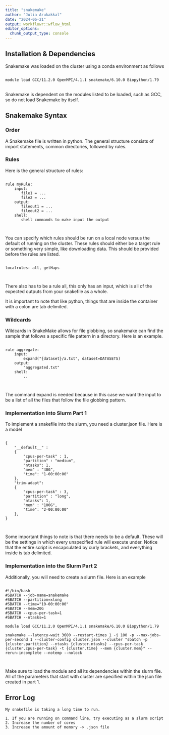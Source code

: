---
title: "snakemake"
author: "Julia Arukakkal"
date: "2024-06-21"
output: workflowr::wflow_html
editor_options:
  chunk_output_type: console
---

## Installation & Dependencies

Snakemake was loaded on the cluster using a conda environment as follows
<pre><code> 
module load GCC/11.2.0 OpenMPI/4.1.1 snakemake/6.10.0 Biopython/1.79
</code> </pre>
Snakemake is dependent on the modules listed to be loaded, 
such as GCC, so do not load Snakemake by itself.

## Snakemake Syntax {.tabset}

### Order

A Snakemake file is written in python. The general structure consists of import statements, common directories, followed by rules.

### Rules
Here is the general structure of rules:
<pre><code>
rule myRule:
    input:
       file1 = ...
       file2 = ...
    output:
       fileout1 = ...
       fileout2 = ...
    shell:
       shell commands to make input the output
</pre></code>

You can specify which rules should be run on a local node versus the default of running on the cluster.
These rules should either be a target rule or something very simple, like downloading data. This should be provided before the rules are listed. 

<pre><code>
localrules: all, getHaps
</pre></code>

There also has to be a rule all, this only has an input, which is all of the expected outputs from your snakefile as a whole.

It is important to note that like python, things that are inside the container with a colon are tab delimited. 

### Wildcards
Wildcards in SnakeMake allows for file globbing, so snakemake can find the sample that follows a specific file pattern in a directory. Here is an example. 
<pre><code>
rule aggregate:
    input:
        expand("{dataset}/a.txt", dataset=DATASETS)
    output:
        "aggregated.txt"
    shell:
        ..
</pre></code>
The command expand is needed because in this case we want the input to be a list of all the files that follow the file globbing pattern. 

### Implementation into Slurm Part 1
To implement a snakefile into the slurm, you need a cluster.json file.
Here is a model
<pre><code>
{
    "__default__" :
    {
        "cpus-per-task" : 1,
        "partition" : "medium",
        "ntasks": 1,
        "mem" : "40G",
        "time": "1-00:00:00"
    },
    "trim-adapt":
    {
        "cpus-per-task" : 3,
        "partition" : "long",
        "ntasks": 1,
        "mem" : "100G",
        "time": "2-00:00:00"
    },
}
</pre></code>

Some important things to note is that there needs to be a default. These will be the settings in which every unspecified rule will execute under. Notice that the entire script is encapsulated by curly brackets, and everything inside is tab delimited. 

### Implementation into the Slurm Part 2
Additionally, you will need to create a slurm file. Here is an example
<pre><code>
#!/bin/bash
#SBATCH --job-name=snakemake
#SBATCH --partition=xlong
#SBATCH --time="10-00:00:00"
#SBATCH --mem=20G
#SBATCH --cpus-per-task=1
#SBATCH --ntasks=1

module load GCC/11.2.0 OpenMPI/4.1.1 snakemake/6.10.0 Biopython/1.79

snakemake --latency-wait 3600 --restart-times 1 -j 100 -p --max-jobs-per-second 1 --cluster-config cluster.json --cluster "sbatch -p {cluster.partition} --ntasks {cluster.ntasks} --cpus-per-task {cluster.cpus-per-task} -t {cluster.time} --mem {cluster.mem}" --rerun-incomplete --notemp --nolock 
</pre></code>

Make sure to load the module and all its dependencies within the slurm file.
All of the parameters that start with cluster are specified within the json file created in part 1.


## Error Log{.tabset}
<div class="panel panel-primary">
  <div class="panel-heading">  
    My snakefile is taking a long time to run.
  </div>
  <div class="panel-body">
    1. If you are running on command line, try executing as a slurm script
    2. Increase the number of cores
    3. Increase the amount of memory -> .json file
  </div>
</div>
